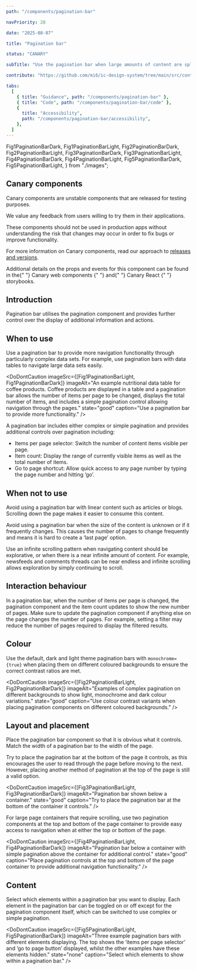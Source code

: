 ```yaml
---
path: "/components/pagination-bar"

navPriority: 28

date: "2025-08-07"

title: "Pagination bar"

status: "CANARY"

subTitle: "Use the pagination bar when large amounts of content are split across multiple pages and various pagination options are required."

contribute: "https://github.com/mi6/ic-design-system/tree/main/src/content/structured/components/pagination-bar"

tabs:
  [
    { title: "Guidance", path: "/components/pagination-bar" },
    { title: "Code", path: "/components/pagination-bar/code" },
    {
      title: "Accessibility",
      path: "/components/pagination-bar/accessibility",
    },
  ]
---
```


  Fig1PaginationBarDark,
  Fig1PaginationBarLight,
  Fig2PaginationBarDark,
  Fig2PaginationBarLight,
  Fig3PaginationBarDark,
  Fig3PaginationBarLight,
  Fig4PaginationBarDark,
  Fig4PaginationBarLight,
  Fig5PaginationBarDark,
  Fig5PaginationBarLight,
} from "./images";

<IcAlert
  heading="Canary component"
  variant="info"
  message="This component is new and its guidance will be updated over time."
/>

## Canary components

Canary components are unstable components that are released for testing purposes.

We value any feedback from users willing to try them in their applications.

These components should not be used in production apps without understanding the risk that changes may occur in order to fix bugs or improve functionality.

For more information on Canary components, read our approach to [releases and versions](/get-started/releases-versions).

<p>
  Additional details on the props and events for this component can be found in
  the{" "}
  <IcLink
    href="https://mi6.github.io/ic-ui-kit/branches/canary/main/web-components/?path=/docs/web-components-horizontal-card--docs"
    target="_blank"
  >
    Canary web components
  </IcLink>{" "}
  and{" "}
  <IcLink
    href="https://mi6.github.io/ic-ui-kit/branches/canary/main/react/?path=/docs/react-components-horizontal-card--docs"
    target="_blank"
  >
    Canary React
  </IcLink>{" "}
  storybooks.
</p>

## Introduction

Pagination bar utilises the pagination component and provides further control over the display of additional information and actions.

<ComponentPreview>
  <div style={{ margin: "auto", width: "fit-content" }}>
    <IcPaginationBar type="complex" showGoToPageControl totalItems={20} />
  </div>
</ComponentPreview>

## When to use

Use a pagination bar to provide more navigation functionality through particularly complex data sets. For example, use pagination bars with data tables to navigate large data sets easily.

<DoDontCaution
  imageSrc={[Fig1PaginationBarLight, Fig1PaginationBarDark]}
  imageAlt="An example nutritional data table for coffee products. Coffee products are displayed in a table and a pagination bar allows the number of items per page to be changed, displays the total number of items, and includes a simple pagination control allowing navigation through the pages."
  state="good"
  caption="Use a pagination bar to provide more functionality."
/>

A pagination bar includes either complex or simple pagination and provides additional controls over pagination including:

- Items per page selector: Switch the number of content items visible per page.
- Item count: Display the range of currently visible items as well as the total number of items.
- Go to page shortcut: Allow quick access to any page number by typing the page number and hitting ‘go’.

## When not to use

Avoid using a pagination bar with linear content such as articles or blogs. Scrolling down the page makes it easier to consume this content.

Avoid using a pagination bar when the size of the content is unknown or if it frequently changes. This causes the number of pages to change frequently and means it is hard to create a ‘last page’ option.

Use an infinite scrolling pattern when navigating content should be explorative, or when there is a near infinite amount of content. For example, newsfeeds and comments threads can be near endless and infinite scrolling allows exploration by simply continuing to scroll.

## Interaction behaviour

In a pagination bar, when the number of items per page is changed, the pagination component and the item count updates to show the new number of pages. Make sure to update the pagination component if anything else on the page changes the number of pages. For example, setting a filter may reduce the number of pages required to display the filtered results.

## Colour

Use the default, dark and light theme pagination bars with `monochrome={true}` when placing them on different coloured backgrounds to ensure the correct contrast ratios are met.

<DoDontCaution
  imageSrc={[Fig2PaginationBarLight, Fig2PaginationBarDark]}
  imageAlt="Examples of complex pagination on different backgrounds to show light, monochrome and dark colour variations."
  state="good"
  caption="Use colour contrast variants when placing pagination components on different coloured backgrounds."
/>

## Layout and placement

Place the pagination bar component so that it is obvious what it controls. Match the width of a pagination bar to the width of the page.

Try to place the pagination bar at the bottom of the page it controls, as this encourages the user to read through the page before moving to the next. However, placing another method of pagination at the top of the page is still a valid option.

<DoDontCaution
  imageSrc={[Fig3PaginationBarLight, Fig3PaginationBarDark]}
  imageAlt="Pagination bar shown below a container."
  state="good"
  caption="Try to place the pagination bar at the bottom of the container it controls."
/>

For large page containers that require scrolling, use two pagination components at the top and bottom of the page container to provide easy access to navigation when at either the top or bottom of the page.

<DoDontCaution
  imageSrc={[Fig4PaginationBarLight, Fig4PaginationBarDark]}
  imageAlt="Pagination bar below a container with simple pagination above the container for additional control."
  state="good"
  caption="Place pagination controls at the top and bottom of the page container to provide additional navigation functionality."
/>

## Content

Select which elements within a pagination bar you want to display. Each element in the pagination bar can be toggled on or off except for the pagination component itself, which can be switched to use complex or simple pagination.

<DoDontCaution
  imageSrc={[Fig5PaginationBarLight, Fig5PaginationBarDark]}
  imageAlt="Three example pagination bars with different elements displaying. The top shows the ‘items per page selector’ and ‘go to page button’ displayed, whilst the other examples have these elements hidden."
  state="none"
  caption="Select which elements to show within a pagination bar."
/>
